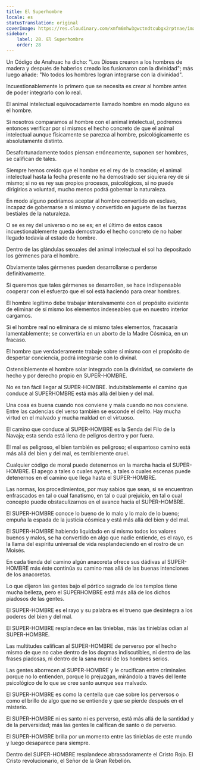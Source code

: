 ```yaml
---
title: El Superhombre
locale: es
statusTranslation: original
coverImage: https://res.cloudinary.com/xmfm6mhw3gwctndtcubgx2rptnae/image/upload/v1741354419/small_cover_la_gran_rebelion_28716e29d2.webp
sidebar:
    label: 28. El Superhombre
    order: 28
---
```

Un Código de Anahuac ha dicho: "Los Dioses crearon a los hombres de madera y después de haberlos creado los fusionaron con la divinidad"; más luego añade: "No todos los hombres logran integrarse con la divinidad".

Incuestionablemente lo primero que se necesita es crear al hombre antes de poder integrarlo con lo real.

El animal intelectual equivocadamente llamado hombre en modo alguno es el hombre.

Si nosotros comparamos al hombre con el animal intelectual, podremos entonces verificar por sí mismos el hecho concreto de que el animal intelectual aunque físicamente se parezca al hombre, psicológicamente es absolutamente distinto.

Desafortunadamente todos piensan erróneamente, suponen ser hombres, se califican de tales.

Siempre hemos creído que el hombre es el rey de la creación; el animal intelectual hasta la fecha presente no ha demostrado ser siquiera rey de sí mismo; si no es rey sus propios procesos, psicológicos, si no puede dirigirlos a voluntad, mucho menos podrá gobernar la naturaleza.

En modo alguno podríamos aceptar al hombre convertido en esclavo, incapaz de gobernarse a sí mismo y convertido en juguete de las fuerzas bestiales de la naturaleza.

O se es rey del universo o no se es; en el último de estos casos incuestionablemente queda demostrado el hecho concreto de no haber llegado todavía al estado de hombre.

Dentro de las glándulas sexuales del animal intelectual el sol ha depositado los gérmenes para el hombre.

Obviamente tales gérmenes pueden desarrollarse o perderse definitivamente.

Si queremos que tales gérmenes se desarrollen, se hace indispensable cooperar con el esfuerzo que el sol está haciendo para crear hombres.

El hombre legítimo debe trabajar intensivamente con el propósito evidente de eliminar de sí mismo los elementos indeseables que en nuestro interior cargamos.

Si el hombre real no eliminara de sí mismo tales elementos, fracasaría lamentablemente; se convertiría en un aborto de la Madre Cósmica, en un fracaso.

El hombre que verdaderamente trabaje sobre sí mismo con el propósito de despertar conciencia, podrá integrarse con lo divinal.

Ostensiblemente el hombre solar integrado con la divinidad, se convierte de hecho y por derecho propio en SUPER-HOMBRE.

No es tan fácil llegar al SUPER-HOMBRE. Indubitablemente el camino que conduce al SUPERHOMBRE está más allá del bien y del mal.

Una cosa es buena cuando nos conviene y mala cuando no nos conviene. Entre las cadencias del verso también se esconde el delito. Hay mucha virtud en el malvado y mucha maldad en el virtuoso.

El camino que conduce al SUPER-HOMBRE es la Senda del Filo de la Navaja; esta senda está llena de peligros dentro y por fuera.

El mal es peligroso, el bien también es peligroso; el espantoso camino está más allá del bien y del mal, es terriblemente cruel.

Cualquier código de moral puede detenernos en la marcha hacia el SUPER-HOMBRE. El apego a tales o cuales ayeres, a tales o cuales escenas puede detenernos en el camino que llega hasta el SUPER-HOMBRE.

Las normas, los procedimientos, por muy sabios que sean, si se encuentran enfrascados en tal o cual fanatismo, en tal o cual prejuicio, en tal o cual concepto puede obstaculizarnos en el avance hacia el SUPER-HOMBRE.

El SUPER-HOMBRE conoce lo bueno de lo malo y lo malo de lo bueno; empuña la espada de la justicia cósmica y está más allá del bien y del mal.

El SUPER-HOMBRE habiendo liquidado en sí mismo todos los valores buenos y malos, se ha convertido en algo que nadie entiende, es el rayo, es la llama del espíritu universal de vida resplandeciendo en el rostro de un Moisés.

En cada tienda del camino algún anacoreta ofrece sus dádivas al SUPER-HOMBRE más éste continúa su camino mas allá de las buenas intenciones de los anacoretas.

Lo que dijeron las gentes bajo el pórtico sagrado de los templos tiene mucha belleza, pero el SUPERHOMBRE está más allá de los dichos piadosos de las gentes.

El SUPER-HOMBRE es el rayo y su palabra es el trueno que desintegra a los poderes del bien y del mal.

El SUPER-HOMBRE resplandece en las tinieblas, más las tinieblas odian al SUPER-HOMBRE.

Las multitudes califican al SUPER-HOMBRE de perverso por el hecho mismo de que no cabe dentro de los dogmas indiscutibles, ni dentro de las frases piadosas, ni dentro de la sana moral de los hombres serios.

Las gentes aborrecen al SUPER-HOMBRE y le crucifican entre criminales porque no lo entienden, porque lo prejuzgan, mirándolo a través del lente psicológico de lo que se cree santo aunque sea malvado.

El SUPER-HOMBRE es como la centella que cae sobre los perversos o como el brillo de algo que no se entiende y que se pierde después en el misterio.

El SUPER-HOMBRE ni es santo ni es perverso, está más allá de la santidad y de la perversidad; más las gentes le califican de santo o de perverso.

El SUPER-HOMBRE brilla por un momento entre las tinieblas de este mundo y luego desaparece para siempre.

Dentro del SUPER-HOMBRE resplandece abrasadoramente el Cristo Rojo. El Cristo revolucionario, el Señor de la Gran Rebelión.
